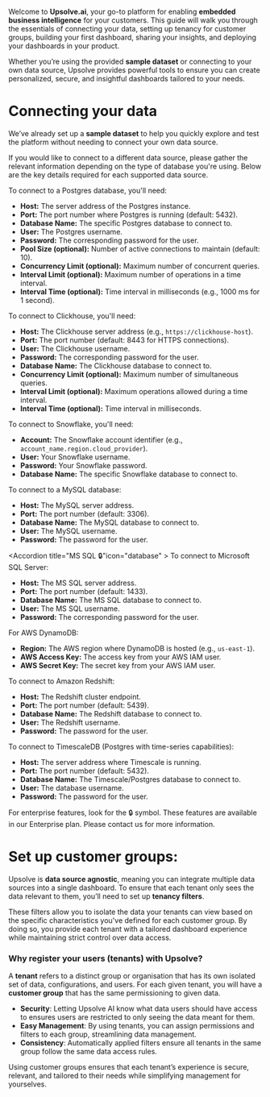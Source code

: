 
Welcome to **Upsolve.ai**, your go-to platform for enabling **embedded business intelligence** for your customers. This guide will walk you through the essentials of connecting your data, setting up tenancy for customer groups, building your first dashboard, sharing your insights, and deploying your dashboards in your product.

Whether you’re using the provided **sample dataset** or connecting to your own data source, Upsolve provides powerful tools to ensure you can create personalized, secure, and insightful dashboards tailored to your needs.

# Connecting your data

We’ve already set up a **sample dataset** to help you quickly explore and test the platform without needing to connect your own data source.

If you would like to connect to a different data source, please gather the relevant information depending on the type of database you're using. Below are the key details required for each supported data source.

<Accordion title="Postgres" icon="database">
To connect to a Postgres database, you'll need:

- **Host:** The server address of the Postgres instance.
- **Port:** The port number where Postgres is running (default: 5432).
- **Database Name:** The specific Postgres database to connect to.
- **User:** The Postgres username.
- **Password:** The corresponding password for the user.
- **Pool Size (optional):** Number of active connections to maintain (default: 10).
- **Concurrency Limit (optional):** Maximum number of concurrent queries.
- **Interval Limit (optional):** Maximum number of operations in a time interval.
- **Interval Time (optional):** Time interval in milliseconds (e.g., 1000 ms for 1 second).
</Accordion>

<Accordion title="Clickhouse" icon="database">
To connect to Clickhouse, you'll need:

- **Host:** The Clickhouse server address (e.g., `https://clickhouse-host`).
- **Port:** The port number (default: 8443 for HTTPS connections).
- **User:** The Clickhouse username.
- **Password:** The corresponding password for the user.
- **Database Name:** The Clickhouse database to connect to.
- **Concurrency Limit (optional):** Maximum number of simultaneous queries.
- **Interval Limit (optional):** Maximum operations allowed during a time interval.
- **Interval Time (optional):** Time interval in milliseconds.
</Accordion>

<Accordion title="Snowflake 🔒" icon="database" >
To connect to Snowflake, you'll need:

- **Account:** The Snowflake account identifier (e.g., `account_name.region.cloud_provider`).
- **User:** Your Snowflake username.
- **Password:** Your Snowflake password.
- **Database Name:** The specific Snowflake database to connect to.
</Accordion>

<Accordion title="MySQL 🔒" icon="database" >
To connect to a MySQL database:

- **Host:** The MySQL server address.
- **Port:** The port number (default: 3306).
- **Database Name:** The MySQL database to connect to.
- **User:** The MySQL username.
- **Password:** The password for the user.
</Accordion>

<Accordion title="MS SQL 🔒"icon="database" >
To connect to Microsoft SQL Server:

- **Host:** The MS SQL server address.
- **Port:** The port number (default: 1433).
- **Database Name:** The MS SQL database to connect to.
- **User:** The MS SQL username.
- **Password:** The corresponding password for the user.
</Accordion>

<Accordion title="DynamoDB 🔒" icon="database" >
For AWS DynamoDB:

- **Region:** The AWS region where DynamoDB is hosted (e.g., `us-east-1`).
- **AWS Access Key:** The access key from your AWS IAM user.
- **AWS Secret Key:** The secret key from your AWS IAM user.
</Accordion>

<Accordion title="Redshift 🔒" icon="database" >
To connect to Amazon Redshift:

- **Host:** The Redshift cluster endpoint.
- **Port:** The port number (default: 5439).
- **Database Name:** The Redshift database to connect to.
- **User:** The Redshift username.
- **Password:** The password for the user.
</Accordion>

<Accordion title="Timescale 🔒" icon="database">
To connect to TimescaleDB (Postgres with time-series capabilities):

- **Host:** The server address where Timescale is running.
- **Port:** The port number (default: 5432).
- **Database Name:** The Timescale/Postgres database to connect to.
- **User:** The database username.
- **Password:** The password for the user.
</Accordion>

<Note>
For enterprise features, look for the 🔒 symbol. These features are available in our Enterprise plan. Please contact us for more information.
</Note>



# Set up customer groups:

Upsolve is **data source agnostic**, meaning you can integrate multiple data sources into a single dashboard. To ensure that each tenant only sees the data relevant to them, you’ll need to set up **tenancy filters**.

These filters allow you to isolate the data your tenants can view based on the specific characteristics you've defined for each customer group. By doing so, you provide each tenant with a tailored dashboard experience while maintaining strict control over data access.

### Why register your users (tenants) with Upsolve?

A **tenant** refers to a distinct group or organisation that has its own isolated set of data, configurations, and users. For each given tenant, you will have a **customer group** that has the same permissioning to given data.

- **Security**: Letting Upsolve AI know what data users should have access to ensures users are restricted to only seeing the data meant for them.
- **Easy Management**: By using tenants, you can assign permissions and filters to each group, streamlining data management.
- **Consistency**: Automatically applied filters ensure all tenants in the same group follow the same data access rules.

<Note>
Using customer groups ensures that each tenant’s experience is secure, relevant, and tailored to their needs while simplifying management for yourselves.
</Note>
